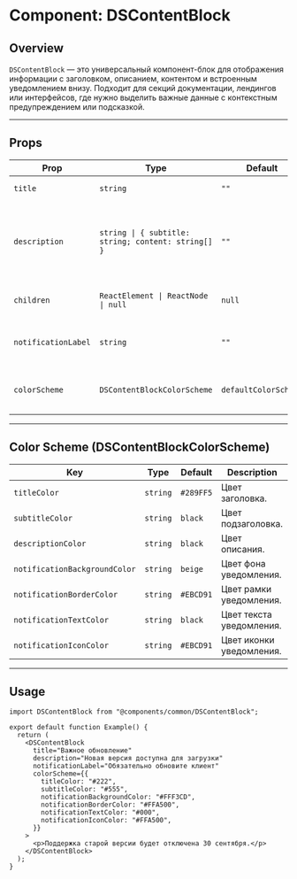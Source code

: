 # Component: DSContentBlock

## Overview
`DSContentBlock` — это универсальный компонент-блок для отображения информации с заголовком, описанием, контентом и встроенным уведомлением внизу. Подходит для секций документации, лендингов или интерфейсов, где нужно выделить важные данные с контекстным предупреждением или подсказкой.

---

## Props

| Prop                | Type                                                                 | Default              | Description |
|---------------------|----------------------------------------------------------------------|----------------------|-------------|
| `title`             | `string`                                                            | `""`                 | Заголовок блока. |
| `description`       | `string \| { subtitle: string; content: string[] }`                 | `""`                 | Описание блока. Может быть строкой или объектом с подзаголовком и массивом содержимого. |
| `children`          | `ReactElement \| ReactNode \| null`                                 | `null`               | Дополнительный контент внутри блока. |
| `notificationLabel` | `string`                                                            | `""`                 | Текст уведомления, отображаемого внизу блока. |
| `colorScheme`       | `DSContentBlockColorScheme`                                         | `defaultColorScheme` | Цветовая схема заголовка, описания и уведомления. |

---

## Color Scheme (DSContentBlockColorScheme)

| Key                           | Type     | Default   | Description |
|-------------------------------|----------|-----------|-------------|
| `titleColor`                  | `string` | `#289FF5` | Цвет заголовка. |
| `subtitleColor`               | `string` | `black`   | Цвет подзаголовка. |
| `descriptionColor`            | `string` | `black`   | Цвет описания. |
| `notificationBackgroundColor` | `string` | `beige`   | Цвет фона уведомления. |
| `notificationBorderColor`     | `string` | `#EBCD91` | Цвет рамки уведомления. |
| `notificationTextColor`       | `string` | `black`   | Цвет текста уведомления. |
| `notificationIconColor`       | `string` | `#EBCD91` | Цвет иконки уведомления. |

---

## Usage

```tsx
import DSContentBlock from "@components/common/DSContentBlock";

export default function Example() {
  return (
    <DSContentBlock
      title="Важное обновление"
      description="Новая версия доступна для загрузки"
      notificationLabel="Обязательно обновите клиент"
      colorScheme={{
        titleColor: "#222",
        subtitleColor: "#555",
        notificationBackgroundColor: "#FFF3CD",
        notificationBorderColor: "#FFA500",
        notificationTextColor: "#000",
        notificationIconColor: "#FFA500",
      }}
    >
      <p>Поддержка старой версии будет отключена 30 сентября.</p>
    </DSContentBlock>
  );
}
